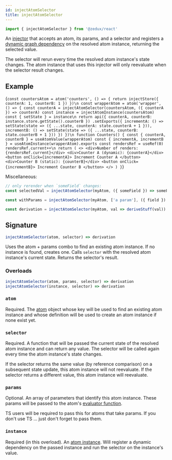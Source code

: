 ```yaml
---
id: injectAtomSelector
title: injectAtomSelector
---
```



```ts
import { injectAtomSelector } from '@zedux/react'
```

An [injector](../glossary#injector) that accepts an atom, its params, and a selector and registers a [dynamic graph dependency](../glossary#dynamic-graph-dependency) on the resolved atom instance, returning the selected value.

The selector will rerun every time the resolved atom instance's state changes. The atom instance that uses this injector will only reevaluate when the selector result changes.

## Example

<LiveEditor resultVar="Counters">{`
const countersAtom = atom('counters', () => {
  return injectStore({ counterA: 1, counterB: 1 })
})\n
const wrapperAtom = atom('wrapper', () => {
  const counterA = injectAtomSelector(countersAtom, ({ counterA }) => counterA)
  const instance = injectAtomInstance(countersAtom)
  const { setState } = instance\n
  return api({ counterA, counterB: instance.store.getState().counterB })
    .setExports({
      incrementA: () =>
        setState(state => ({ ...state, counterA: state.counterA + 1 })),
      incrementB: () =>
        setState(state => ({ ...state, counterB: state.counterB + 1 }))
    })
})\n
function Counters() {
  const { counterA, counterB } = useAtomValue(wrapperAtom)
  const { incrementA, incrementB } = useAtomInstance(wrapperAtom).exports
  const rendersRef = useRef(0)
  rendersRef.current++\n
  return (
    <>
      <div>Number of renders: {rendersRef.current}</div>
      <div>Counter A (dynamic): {counterA}</div>
      <button onClick={incrementA}>
        Increment Counter A
      </button>
      <div>Counter B (static): {counterB}</div>
      <button onClick={incrementB}>
        Increment Counter B
      </button>
    </>
  )
}
`}</LiveEditor>

Miscellaneous:

```ts
// only rerender when `someField` changes:
const selectedVal = injectAtomSelector(myAtom, ({ someField }) => someField)

const withParams = injectAtomSelector(myAtom, ['a param'], ({ field }) => field)

const derivation = injectAtomSelector(myAtom, val => deriveStuff(val))
```

## Signature

```ts
injectAtomSelector(atom, selector) => derivation
```

Uses the atom + params combo to find an existing atom instance. If no instance is found, creates one. Calls `selector` with the resolved atom instance's current state. Returns the selector's result.

### Overloads

```ts
injectAtomSelector(atom, params, selector) => derivation
injectAtomSelector(instance, selector) => derivation
```

### `atom`

Required. The [atom](Atom) object whose key will be used to find an existing atom instance and whose definition will be used to create an atom instance if none exist yet.

### `selector`

Required. A function that will be passed the current state of the resolved atom instance and can return any value. The selector will be called again every time the atom instance's state changes.

If the selector returns the same value (by reference comparison) on a subsequent state update, this atom instance will not reevaluate. If the selector returns a different value, this atom instance will reevaluate.

### `params`

Optional. An array of parameters that identify this atom instance. These params will be passed to the atom's [evaluator function](../glossary#evaluator).

TS users will be required to pass this for atoms that take params. If you don't use TS ... just don't forget to pass them.

### `instance`

Required (in this overload). An [atom instance](../classes/AtomInstanceBase). Will register a dynamic dependency on the passed instance and run the selector on the instance's value.
